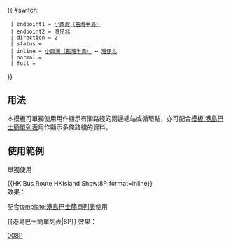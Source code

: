 {{ #switch: {{{format|}}}
  | endpoint1 = [[小西灣（藍灣半島）公共運輸交匯處|小西灣（藍灣半島）]]
  | endpoint2 = [[灣仔北公共運輸交匯處|灣仔北]]
  | direction = 2
  | status = 
  | inline = [[小西灣（藍灣半島）公共運輸交匯處|小西灣（藍灣半島）]] ↔ [[灣仔北公共運輸交匯處|灣仔北]]
  | normal =
  | full =
}}<noinclude>

==用法==
本模板可單獨使用用作顯示有關路綫的兩邊總站或循環點，亦可配合[[模板:港島巴士簡單列表]]用作顯示多條路綫的資料。

==使用範例==
;單獨使用
<nowiki>{{HK Bus Route HKIsland Show:8P|format=inline}}</nowiki><br>
效果：{{HK Bus Route HKIsland Show:8P|format=inline}}

;配合[[template:港島巴士簡單列表]]使用
<nowiki>{{港島巴士簡單列表|8P}}</nowiki>
效果：{{港島巴士簡單列表|8P}}
[[Category:新巴路線模板|008P]]</noinclude>